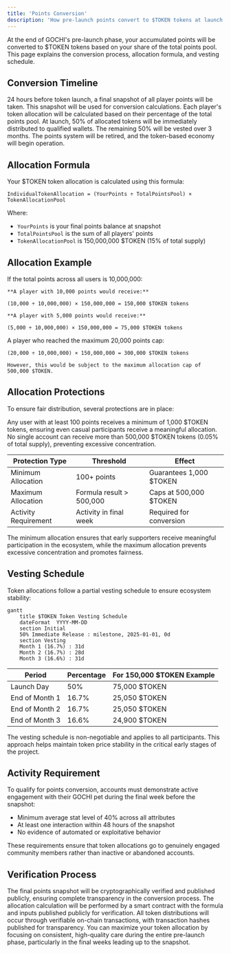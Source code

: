 ```yaml
---
title: 'Points Conversion'
description: 'How pre-launch points convert to $TOKEN tokens at launch'
---
```


At the end of GOCHI's pre-launch phase, your accumulated points will be converted to $TOKEN tokens based on your share of the total points pool. This page explains the conversion process, allocation formula, and vesting schedule.

## Conversion Timeline

<Steps>
  <Step title="Final Points Snapshot">
    24 hours before token launch, a final snapshot of all player points will be taken. This snapshot will be used for conversion calculations.
  </Step>
  <Step title="Allocation Calculation">
    Each player's token allocation will be calculated based on their percentage of the total points pool.
  </Step>
  <Step title="Token Distribution">
    At launch, 50% of allocated tokens will be immediately distributed to qualified wallets. The remaining 50% will be vested over 3 months.
  </Step>
  <Step title="System Transition">
    The points system will be retired, and the token-based economy will begin operation.
  </Step>
</Steps>

## Allocation Formula

Your $TOKEN token allocation is calculated using this formula:

```
IndividualTokenAllocation = (YourPoints ÷ TotalPointsPool) × TokenAllocationPool
```

Where:
- `YourPoints` is your final points balance at snapshot
- `TotalPointsPool` is the sum of all players' points
- `TokenAllocationPool` is 150,000,000 $TOKEN (15% of total supply)

## Allocation Example

<AccordionGroup>
  <Accordion title="Basic Example">
    If the total points across all users is 10,000,000:
    
    **A player with 10,000 points would receive:**
    
    (10,000 ÷ 10,000,000) × 150,000,000 = 150,000 $TOKEN tokens
    
    **A player with 5,000 points would receive:**
    
    (5,000 ÷ 10,000,000) × 150,000,000 = 75,000 $TOKEN tokens
  </Accordion>
  
  <Accordion title="Maximum Cap Example">
    A player who reached the maximum 20,000 points cap:
    
    (20,000 ÷ 10,000,000) × 150,000,000 = 300,000 $TOKEN tokens
    
    However, this would be subject to the maximum allocation cap of 500,000 $TOKEN.
  </Accordion>
</AccordionGroup>

## Allocation Protections

To ensure fair distribution, several protections are in place:

<CardGroup cols={2}>
  <Card title="Minimum Allocation" icon="shield-check">
    Any user with at least 100 points receives a minimum of 1,000 $TOKEN tokens, ensuring even casual participants receive a meaningful allocation.
  </Card>
  <Card title="Maximum Allocation" icon="shield-halved">
    No single account can receive more than 500,000 $TOKEN tokens (0.05% of total supply), preventing excessive concentration.
  </Card>
</CardGroup>

| Protection Type | Threshold | Effect |
|-----------------|-----------|--------|
| Minimum Allocation | 100+ points | Guarantees 1,000 $TOKEN |
| Maximum Allocation | Formula result > 500,000 | Caps at 500,000 $TOKEN |
| Activity Requirement | Activity in final week | Required for conversion |

<Note>
The minimum allocation ensures that early supporters receive meaningful participation in the ecosystem, while the maximum allocation prevents excessive concentration and promotes fairness.
</Note>

## Vesting Schedule

Token allocations follow a partial vesting schedule to ensure ecosystem stability:

```mermaid
gantt
    title $TOKEN Token Vesting Schedule
    dateFormat  YYYY-MM-DD
    section Initial
    50% Immediate Release : milestone, 2025-01-01, 0d
    section Vesting
    Month 1 (16.7%) : 31d
    Month 2 (16.7%) : 28d
    Month 3 (16.6%) : 31d
```

<Table>
  <Thead>
    <Tr>
      <Th>Period</Th>
      <Th>Percentage</Th>
      <Th>For 150,000 $TOKEN Example</Th>
    </Tr>
  </Thead>
  <Tbody>
    <Tr>
      <Td>Launch Day</Td>
      <Td>50%</Td>
      <Td>75,000 $TOKEN</Td>
    </Tr>
    <Tr>
      <Td>End of Month 1</Td>
      <Td>16.7%</Td>
      <Td>25,050 $TOKEN</Td>
    </Tr>
    <Tr>
      <Td>End of Month 2</Td>
      <Td>16.7%</Td>
      <Td>25,050 $TOKEN</Td>
    </Tr>
    <Tr>
      <Td>End of Month 3</Td>
      <Td>16.6%</Td>
      <Td>24,900 $TOKEN</Td>
    </Tr>
  </Tbody>
</Table>

<Warning>
The vesting schedule is non-negotiable and applies to all participants. This approach helps maintain token price stability in the critical early stages of the project.
</Warning>

## Activity Requirement

To qualify for points conversion, accounts must demonstrate active engagement with their GOCHI pet during the final week before the snapshot:

- Minimum average stat level of 40% across all attributes
- At least one interaction within 48 hours of the snapshot
- No evidence of automated or exploitative behavior

<Note>
These requirements ensure that token allocations go to genuinely engaged community members rather than inactive or abandoned accounts.
</Note>

## Verification Process

<AccordionGroup>
  <Accordion title="Snapshot Verification">
    The final points snapshot will be cryptographically verified and published publicly, ensuring complete transparency in the conversion process.
  </Accordion>
  
  <Accordion title="Allocation Calculation">
    The allocation calculation will be performed by a smart contract with the formula and inputs published publicly for verification.
  </Accordion>
  
  <Accordion title="Token Distribution">
    All token distributions will occur through verifiable on-chain transactions, with transaction hashes published for transparency.
  </Accordion>
</AccordionGroup>

<Tip>
You can maximize your token allocation by focusing on consistent, high-quality care during the entire pre-launch phase, particularly in the final weeks leading up to the snapshot.
</Tip>
